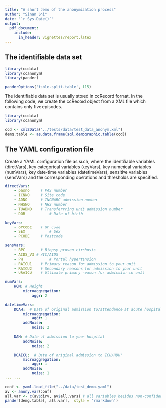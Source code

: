 ```yaml
---
title: "A short demo of the anonymisation process"
author: "Sinan Shi"
date: "`r Sys.Date()`"
output: 
  pdf_document:
    include: 
      in_header: vignettes/report.latex
---
```


## The identifiable data set
```r
library(ccdata)
library(ccanonym)
library(pander)

panderOptions('table.split.table', 115)
```

The identifiable data set is usually stored in ccRecord format. 
In the following code, we create  the ccRecord object from a XML file which
contains only five episodes.  
```r
library(ccdata)
library(ccanonym)

ccd <- xml2Data("../tests/data/test_data_anonym.xml")
demg.table <- as.data.frame(sql.demographic.table(ccd))
```

## The YAML configuration file
Create a YAML configuration file as such, where the identifiable variables
(dirctVars), key categorical variables (keyVars), key numerical variables
(numVars), key date-time variables (datetimeVars), sensitive variables
(sensVars) and the corresponding operations and thresholds are specified. 
```yaml
directVars:
    - pasno		# PAS number
    - ICNNO		# Site code
    - ADNO		# INCNARC admission number 
    - NHSNO		# NHS number
    - TUADNO	# Transferrring unit admission number
    - DOB			# Date of birth 

keyVars:
    - GPCODE	# GP code
    - SEX			# Sex
    - PCODE 	# Postcode

sensVars:
    - BPC 		# Biopsy proven cirrhosis
    - AIDS_V3 # HIC/AIDS
    - PH 			# Portal hypertension
    - RAICU1	# Primary reason for admission to your unit
    - RAICU2 	# Secondary reasons for admission to your unit
    - URAICU 	# Ultimate primary reason for admission to unit

numVars:
    HCM: # Height
        microaggregation:
            aggr: 2

datetimeVars:
    DOAH:  # Date of original admission to/attendance at acute hospital'
        microaggregation: 
            aggr: 1
        addNoise: 
            noise: 2
    
    DAH: # Date of admission to your hospital
        addNoise: 
            noise: 2

    DOAICU:  # Date of original admission to ICU/HDU'
        microaggregation: 
            aggr: 1
        addNoise: 
            noise: 1
... ...

```
```r
conf <- yaml.load_file("../data/test_demo.yaml")
av <- anony.var(conf)
all.var <- c(av$dirv, av$all.vars) # all variables besides non-confidential data 
pander(demg.table[, all.var],  style = 'rmarkdown')
```



